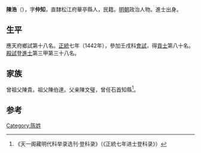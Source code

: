 {{Otheruses|other=名为陳浩的其他人物|陈浩}}

'''陳浩'''（{{bd|1420年||？}}），字'''仲知'''，直隸松江府華亭縣人，民籍。[[明朝|明朝]]政治人物。進士出身。

== 生平 ==
應天府鄉試第十八名。[[正统_(年号)|正統]]七年（1442年），參加壬戌科[[會試|會試]]，得[[貢士|貢士]]第八十名。[[殿試|殿試]]登[[進士|進士]]第三甲第三十八名。

== 家族 ==
曾祖父陳貴。祖父陳伯達。父亲陳文璧，曾任石首知縣<ref>《天一阁藏明代科举录选刊·登科录》（《正統七年进士登科录》）</ref>。

==参考==
{{reflist}}

{{正統七年壬戌科殿試金榜}}

{{Authority control}}

{{DEFAULTSORT:}}
[[Category:陈姓|Category:陈姓]]


{{明朝人物小作品}}